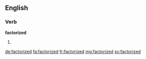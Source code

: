 ==English==

===Verb===
'''factorized'''

# {{past of|factorize}}

[[de:factorized]]
[[fa:factorized]]
[[fr:factorized]]
[[mg:factorized]]
[[sv:factorized]]